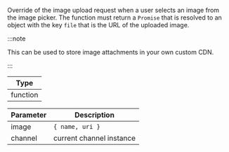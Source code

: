 Override of the image upload request when a user selects an image from the image picker.
The function must return a `Promise` that is resolved to an object with the key `file` that is the URL of the uploaded image.

:::note

This can be used to store image attachments in your own custom CDN.

:::

| Type     |
| -------- |
| function |

| Parameter | Description              |
| --------- | ------------------------ |
| image     | `{ name, uri }`          |
| channel   | current channel instance |
